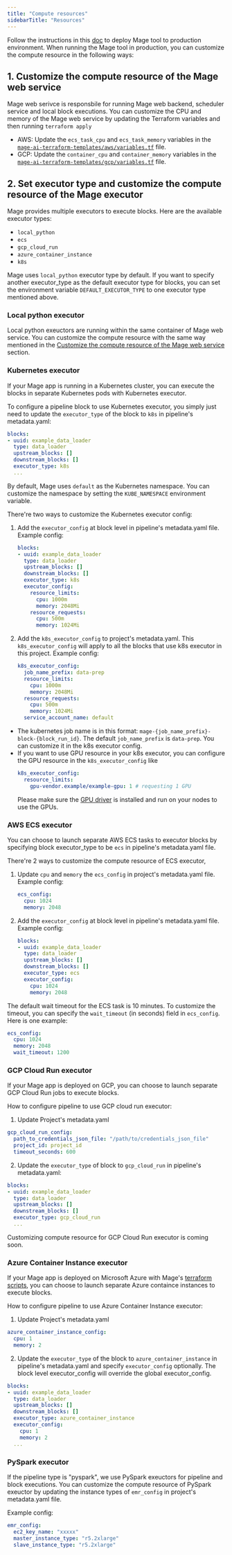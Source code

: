 ```yaml
---
title: "Compute resources"
sidebarTitle: "Resources"
---
```


Follow the instructions in this [doc](/production/deploying-to-cloud/using-terraform) to deploy
Mage tool to production environment. When running the Mage tool in production,
you can customize the compute resource in the following ways:

## 1. Customize the compute resource of the Mage web service

Mage web serivce is responsbile for running Mage web backend, scheduler service
and local block executions. You can customize the CPU and memory of the Mage web
service by updating the Terraform variables and then running `terraform apply`

- AWS: Update the `ecs_task_cpu` and `ecs_task_memory` variables in the
  [`mage-ai-terraform-templates/aws/variables.tf`](https://github.com/mage-ai/mage-ai-terraform-templates/blob/master/aws/variables.tf)
  file.
- GCP: Update the `container_cpu` and `container_memory` variables in the
  [`mage-ai-terraform-templates/gcp/variables.tf`](https://github.com/mage-ai/mage-ai-terraform-templates/blob/master/gcp/variables.tf)
  file.

## 2. Set executor type and customize the compute resource of the Mage executor

Mage provides multiple executors to execute blocks. Here are the available executor types:
* `local_python`
* `ecs`
* `gcp_cloud_run`
* `azure_container_instance`
* `k8s`

Mage uses `local_python` executor type by default. If you want to specify another executor_type as the default executor type for blocks,
you can set the environment variable `DEFAULT_EXECUTOR_TYPE` to one executor type mentioned above.

### Local python executor

Local python exeuctors are running within the same container of Mage web
service. You can customize the compute resource with the same way mentioned in
the
[Customize the compute resource of the Mage web service](#customize-the-compute-resource-of-the-mage-web-service)
section.

### Kubernetes executor

If your Mage app is running in a Kubernetes cluster, you can execute the blocks in separate Kubernetes pods with Kubernetes executor.

To configure a pipeline block to use Kubernetes executor, you simply just need to update the `executor_type` of the block to `k8s` in pipeline's metadata.yaml:

```yaml
blocks:
- uuid: example_data_loader
  type: data_loader
  upstream_blocks: []
  downstream_blocks: []
  executor_type: k8s
  ...
```
By default, Mage uses `default` as the Kubernetes namespace. You can customize the namespace by setting the `KUBE_NAMESPACE` environment variable.

There're two ways to customize the Kubernetes executor config:

1. Add the `executor_config` at block level in pipeline's metadata.yaml file. Example config:
    ```yaml
    blocks:
    - uuid: example_data_loader
      type: data_loader
      upstream_blocks: []
      downstream_blocks: []
      executor_type: k8s
      executor_config:
        resource_limits:
          cpu: 1000m
          memory: 2048Mi
        resource_requests:
          cpu: 500m
          memory: 1024Mi
    ```
2. Add the `k8s_executor_config` to project's metadata.yaml. This `k8s_executor_config` will apply to all the blocks that use k8s executor
in this project. Example config:
    ```yaml
    k8s_executor_config:
      job_name_prefix: data-prep
      resource_limits:
        cpu: 1000m
        memory: 2048Mi
      resource_requests:
        cpu: 500m
        memory: 1024Mi
      service_account_name: default
    ```
* The kubernetes job name is in this format: `mage-{job_name_prefix}-block-{block_run_id}`. The default `job_name_prefix` is `data-prep`. You can customize it in the k8s executor config.
* If you want to use GPU resource in your k8s executor, you can configure the GPU resource in the `k8s_executor_config` like
  ```yaml
  k8s_executor_config:
    resource_limits:
      gpu-vendor.example/example-gpu: 1 # requesting 1 GPU
  ```
  Please make sure the [GPU driver](https://kubernetes.io/docs/tasks/manage-gpus/scheduling-gpus/#using-device-plugins)
  is installed and run on your nodes to use the GPUs.

### AWS ECS executor

You can choose to launch separate AWS ECS tasks to executor blocks by specifying
block executor_type to be `ecs` in pipeline's metadata.yaml file.

There're 2 ways to customize the compute resource of ECS executor,
1. Update `cpu` and `memory` the `ecs_config` in project's metadata.yaml file. Example config:
    ```yaml
    ecs_config:
      cpu: 1024
      memory: 2048
    ```
2. Add the `executor_config` at block level in pipeline's metadata.yaml file. Example config:
    ```yaml
    blocks:
    - uuid: example_data_loader
      type: data_loader
      upstream_blocks: []
      downstream_blocks: []
      executor_type: ecs
      executor_config:
        cpu: 1024
        memory: 2048
    ```

The default wait timeout for the ECS task is 10 minutes. To customize the timeout, you can specify the `wait_timeout` (in seconds) field in `ecs_config`. Here is one example:
```yaml
ecs_config:
  cpu: 1024
  memory: 2048
  wait_timeout: 1200
```

### GCP Cloud Run executor

If your Mage app is deployed on GCP, you can choose to launch separate GCP Cloud Run jobs to execute blocks.

How to configure pipeline to use GCP cloud run executor:
1. Update Project's metadata.yaml
```yaml
gcp_cloud_run_config:
  path_to_credentials_json_file: "/path/to/credentials_json_file"
  project_id: project_id
  timeout_seconds: 600
```

2. Update the `executor_type` of block to `gcp_cloud_run` in pipeline's metadata.yaml:

```yaml
blocks:
- uuid: example_data_loader
  type: data_loader
  upstream_blocks: []
  downstream_blocks: []
  executor_type: gcp_cloud_run
  ...
```
Customizing compute resource for GCP Cloud Run executor is coming soon.

### Azure Container Instance executor

If your Mage app is deployed on Microsoft Azure with Mage's [terraform scripts](https://github.com/mage-ai/mage-ai-terraform-templates/tree/master/azure),
you can choose to launch separate Azure containce instances to execute blocks.

How to configure pipeline to use Azure Container Instance executor:
1. Update Project's metadata.yaml
```yaml
azure_container_instance_config:
  cpu: 1
  memory: 2
```

2. Update the `executor_type` of the block to `azure_container_instance` in pipeline's metadata.yaml and specify `executor_config` optionally.
The block level executor_config will override the global executor_config.

```yaml
blocks:
- uuid: example_data_loader
  type: data_loader
  upstream_blocks: []
  downstream_blocks: []
  executor_type: azure_container_instance
  executor_config:
    cpu: 1
    memory: 2
  ...
```

### PySpark executor

If the pipeline type is "pyspark", we use PySpark exeuctors for pipeline and
block executions. You can customize the compute resource of PySpark exeuctor by
updating the instance types of `emr_config` in project's metadata.yaml file.

Example config:

```yaml
emr_config:
  ec2_key_name: "xxxxx"
  master_instance_type: "r5.2xlarge"
  slave_instance_type: "r5.2xlarge"
```
